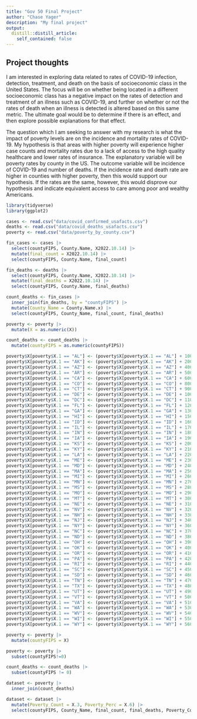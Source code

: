 ```yaml
---
title: "Gov 50 Final Project"
author: "Chase Yager"
description: "My final project"
output:
  distill::distill_article:
    self_contained: false
---
```




## Project thoughts

I am interested in exploring data related to rates of COVID-19 infection, detection, treatment, and death on the basis of 
socioeconomic class in the United States. The focus will be on whether being located in a different socioeconomic class 
has a negative impact on the rates of detection and treatment of an illness such as COVID-19, and further on whether or 
not the rates of death when an illness is detected is altered based on this same metric. The ultimate goal would be to 
determine if there is an effect, and then explore possible explanations for that effect.

The question which I am seeking to answer with my research is what the impact of poverty levels are on the incidence and 
mortality rates of COVID-19. My hypothesis is that areas with higher poverty will experience higher case counts and mortality 
rates due to a lack of access to the high quality healthcare and lower rates of insurance. The explanatory variable will be 
poverty rates by county in the US. The outcome variable will be incidence of COVID-19 and number of deaths. If the incidence 
rate and death rate are higher in counties with higher poverty, then this would support our hypothesis. If the rates are the 
same, however, this would disprove our hypothesis and indicate equivalent access to care among poor and wealthy Americans.


```r
library(tidyverse)
library(ggplot2)
```

```r
cases <- read.csv("data/covid_confirmed_usafacts.csv")
deaths <- read.csv("data/covid_deaths_usafacts.csv")
poverty <- read.csv("data/poverty_by_county.csv")
```
```r
fin_cases <- cases |>
  select(countyFIPS, County.Name, X2022.10.14) |>
  mutate(final_count = X2022.10.14) |>
  select(countyFIPS, County.Name, final_count)
```
```r
fin_deaths <- deaths |>
  select(countyFIPS, County.Name, X2022.10.14) |>
  mutate(final_deaths = X2022.10.14) |>
  select(countyFIPS, County.Name, final_deaths)
```

```r
count_deaths <- fin_cases |>
  inner_join(fin_deaths, by = "countyFIPS") |>
  mutate(County_Name = County.Name.x) |>
  select(countyFIPS, County_Name, final_count, final_deaths)
```

```r
poverty <- poverty |>
  mutate(X = as.numeric(X))
```
```r
count_deaths <- count_deaths |>
  mutate(countyFIPS = as.numeric(countyFIPS))
```


```r
poverty$X[poverty$X.1 == "AL"] <- (poverty$X[poverty$X.1 == "AL"] + 1000) 
poverty$X[poverty$X.1 == "AK"] <- (poverty$X[poverty$X.1 == "AK"] + 2000)
poverty$X[poverty$X.1 == "AZ"] <- (poverty$X[poverty$X.1 == "AZ"] + 4000) 
poverty$X[poverty$X.1 == "AR"] <- (poverty$X[poverty$X.1 == "AR"] + 5000) 
poverty$X[poverty$X.1 == "CA"] <- (poverty$X[poverty$X.1 == "CA"] + 6000) 
poverty$X[poverty$X.1 == "CO"] <- (poverty$X[poverty$X.1 == "CO"] + 8000) 
poverty$X[poverty$X.1 == "CT"] <- (poverty$X[poverty$X.1 == "CT"] + 9000) 
poverty$X[poverty$X.1 == "DE"] <- (poverty$X[poverty$X.1 == "DE"] + 10000) 
poverty$X[poverty$X.1 == "DC"] <- (poverty$X[poverty$X.1 == "DC"] + 11000) 
poverty$X[poverty$X.1 == "FL"] <- (poverty$X[poverty$X.1 == "FL"] + 12000) 
poverty$X[poverty$X.1 == "GA"] <- (poverty$X[poverty$X.1 == "GA"] + 13000) 
poverty$X[poverty$X.1 == "HI"] <- (poverty$X[poverty$X.1 == "HI"] + 15000) 
poverty$X[poverty$X.1 == "ID"] <- (poverty$X[poverty$X.1 == "ID"] + 16000) 
poverty$X[poverty$X.1 == "IL"] <- (poverty$X[poverty$X.1 == "IL"] + 17000) 
poverty$X[poverty$X.1 == "IN"] <- (poverty$X[poverty$X.1 == "IN"] + 18000) 
poverty$X[poverty$X.1 == "IA"] <- (poverty$X[poverty$X.1 == "IA"] + 19000) 
poverty$X[poverty$X.1 == "KS"] <- (poverty$X[poverty$X.1 == "KS"] + 20000) 
poverty$X[poverty$X.1 == "KY"] <- (poverty$X[poverty$X.1 == "KY"] + 21000) 
poverty$X[poverty$X.1 == "LA"] <- (poverty$X[poverty$X.1 == "LA"] + 22000) 
poverty$X[poverty$X.1 == "ME"] <- (poverty$X[poverty$X.1 == "ME"] + 23000) 
poverty$X[poverty$X.1 == "MD"] <- (poverty$X[poverty$X.1 == "MD"] + 24000) 
poverty$X[poverty$X.1 == "MA"] <- (poverty$X[poverty$X.1 == "MA"] + 25000)
poverty$X[poverty$X.1 == "MI"] <- (poverty$X[poverty$X.1 == "MI"] + 26000) 
poverty$X[poverty$X.1 == "MN"] <- (poverty$X[poverty$X.1 == "MN"] + 27000) 
poverty$X[poverty$X.1 == "MS"] <- (poverty$X[poverty$X.1 == "MS"] + 28000) 
poverty$X[poverty$X.1 == "MO"] <- (poverty$X[poverty$X.1 == "MO"] + 29000) 
poverty$X[poverty$X.1 == "MT"] <- (poverty$X[poverty$X.1 == "MT"] + 30000) 
poverty$X[poverty$X.1 == "NE"] <- (poverty$X[poverty$X.1 == "NE"] + 31000) 
poverty$X[poverty$X.1 == "NV"] <- (poverty$X[poverty$X.1 == "NV"] + 32000) 
poverty$X[poverty$X.1 == "NH"] <- (poverty$X[poverty$X.1 == "NH"] + 33000) 
poverty$X[poverty$X.1 == "NJ"] <- (poverty$X[poverty$X.1 == "NJ"] + 34000) 
poverty$X[poverty$X.1 == "NY"] <- (poverty$X[poverty$X.1 == "NY"] + 36000)
poverty$X[poverty$X.1 == "NC"] <- (poverty$X[poverty$X.1 == "NC"] + 37000) 
poverty$X[poverty$X.1 == "ND"] <- (poverty$X[poverty$X.1 == "ND"] + 38000)
poverty$X[poverty$X.1 == "OH"] <- (poverty$X[poverty$X.1 == "OH"] + 39000)
poverty$X[poverty$X.1 == "OK"] <- (poverty$X[poverty$X.1 == "OK"] + 40000)
poverty$X[poverty$X.1 == "OR"] <- (poverty$X[poverty$X.1 == "OR"] + 41000) 
poverty$X[poverty$X.1 == "PA"] <- (poverty$X[poverty$X.1 == "PA"] + 42000) 
poverty$X[poverty$X.1 == "RI"] <- (poverty$X[poverty$X.1 == "RI"] + 44000) 
poverty$X[poverty$X.1 == "SC"] <- (poverty$X[poverty$X.1 == "SC"] + 45000) 
poverty$X[poverty$X.1 == "SD"] <- (poverty$X[poverty$X.1 == "SD"] + 46000) 
poverty$X[poverty$X.1 == "TN"] <- (poverty$X[poverty$X.1 == "TN"] + 47000) 
poverty$X[poverty$X.1 == "TX"] <- (poverty$X[poverty$X.1 == "TX"] + 48000) 
poverty$X[poverty$X.1 == "UT"] <- (poverty$X[poverty$X.1 == "UT"] + 49000) 
poverty$X[poverty$X.1 == "VT"] <- (poverty$X[poverty$X.1 == "VT"] + 50000) 
poverty$X[poverty$X.1 == "VA"] <- (poverty$X[poverty$X.1 == "VA"] + 51000) 
poverty$X[poverty$X.1 == "WA"] <- (poverty$X[poverty$X.1 == "WA"] + 53000) 
poverty$X[poverty$X.1 == "WV"] <- (poverty$X[poverty$X.1 == "WV"] + 54000) 
poverty$X[poverty$X.1 == "WI"] <- (poverty$X[poverty$X.1 == "WI"] + 55000) 
poverty$X[poverty$X.1 == "WY"] <- (poverty$X[poverty$X.1 == "WY"] + 56000) 
```


```r
poverty <- poverty |>
  mutate(countyFIPS = X)
```

```r
poverty <- poverty |>
  subset(countyFIPS!=0)
```
```r
count_deaths <- count_deaths |>
  subset(countyFIPS != 0)
```

```r
dataset <- poverty |>
  inner_join(count_deaths)
```

```r
dataset <- dataset |>
  mutate(Poverty_Count = X.3, Poverty_Perc = X.6) |>
  select(countyFIPS, County_Name, final_count, final_deaths, Poverty_Count, Poverty_Perc)
```

